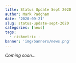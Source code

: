 ```yaml
---
title: Status Update Sept 2020
author: Mark Padgham
date: '2020-09-21'
slug: status-update-sept-2020
categories: [news]
tags:
  - riskmetric -
banner: 'img/banners/news.png'
---
```


*Coming soon...*
